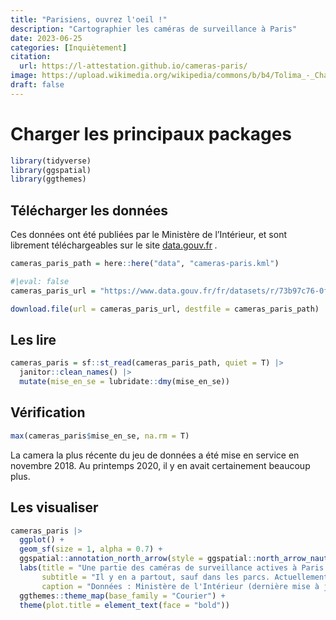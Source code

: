 ```yaml
---
title: "Parisiens, ouvrez l'oeil !"
description: "Cartographier les caméras de surveillance à Paris"
date: 2023-06-25
categories: [Inquiètement]
citation: 
  url: https://l-attestation.github.io/cameras-paris/ 
image: https://upload.wikimedia.org/wikipedia/commons/b/b4/Tolima_-_Champ_de_sorgho.JPG
draft: false
---
```


# Charger les principaux packages

```r
library(tidyverse)
library(ggspatial)
library(ggthemes)
```


## Télécharger les données

Ces données ont été publiées par le Ministère de l'Intérieur, et sont librement téléchargeables sur le site [data.gouv.fr](https://www.data.gouv.fr/fr/datasets/videoprotection-implantation-des-cameras-kml-ods/) *.*

```r
cameras_paris_path = here::here("data", "cameras-paris.kml")
```

```r
#|eval: false
cameras_paris_url = "https://www.data.gouv.fr/fr/datasets/r/73b97c76-0f79-451b-9576-ccc61af7dfcf"

download.file(url = cameras_paris_url, destfile = cameras_paris_path)
```


## Les lire

```r
cameras_paris = sf::st_read(cameras_paris_path, quiet = T) |> 
  janitor::clean_names() |> 
  mutate(mise_en_se = lubridate::dmy(mise_en_se))
```

## Vérification

```r
max(cameras_paris$mise_en_se, na.rm = T)
```

La camera la plus récente du jeu de données a été mise en service en novembre 2018. Au printemps 2020, il y en avait certainement beaucoup plus.

## Les visualiser

```r
cameras_paris |> 
  ggplot() +
  geom_sf(size = 1, alpha = 0.7) +
  ggspatial::annotation_north_arrow(style = ggspatial::north_arrow_nautical()) +
  labs(title = "Une partie des caméras de surveillance actives à Paris au printemps 2020",
       subtitle = "Il y en a partout, sauf dans les parcs. Actuellement on en compte beaucoup plus.",
       caption = "Données : Ministère de l'Intérieur (dernière mise à jour en novembre 2018)") +
  ggthemes::theme_map(base_family = "Courier") +
  theme(plot.title = element_text(face = "bold"))
```
